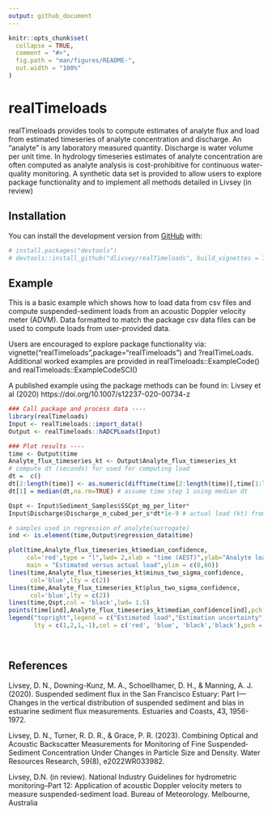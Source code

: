 ```yaml
---
output: github_document
---
```


<!-- README.md is generated from README.Rmd. Please edit that file -->

```r
knitr::opts_chunk$set(
  collapse = TRUE,
  comment = "#>",
  fig.path = "man/figures/README-",
  out.width = "100%"
)
```

# realTimeloads

<!-- badges: start -->
<!-- badges: end -->

realTimeloads provides tools to compute estimates of analyte flux and load from estimated timeseries of analyte concentration and discharge. An "analyte" is any laboratory measured quantity. Discharge is water volume per unit time. In hydrology timeseries estimates of analyte concentration are often computed as analyte analysis is cost-prohibitive for continuous water-quality monitoring. A synthetic data set is provided to allow users to explore package functionality and to implement all methods detailed in Livsey (in review)

## Installation

You can install the development version from [GitHub](https://github.com/) with:

``` r
# install.packages("devtools")
# devtools::install_github("dlivsey/realTimeloads", build_vignettes = TRUE)
``` 

## Example

This is a basic example which shows how to load data from csv files and compute suspended-sediment loads from an acoustic Doppler velocity meter (ADVM). Data formatted to match the package csv data files can be used to compute loads from user-provided data.

Users are encouraged to explore package functionality via:
vignette("realTimeloads",package="realTimeloads") and
?realTimeLoads. Additional worked examples are provided in realTimeloads::ExampleCode() and realTimeloads::ExampleCodeSCI()

A published example using the package methods can be found in: Livsey et al (2020) https://doi.org/10.1007/s12237-020-00734-z


```r
### Call package and process data ----
library(realTimeloads)
Input <- realTimeloads::import_data()
Output <- realTimeloads::hADCPLoads(Input)

### Plot results ----
time <- Output$time
Analyte_flux_timeseries_kt <- Output$Analyte_flux_timeseries_kt
# compute dt (seconds) for used for computing load 
dt =  c()
dt[2:length(time)] <- as.numeric(difftime(time[2:length(time)],time[1:length(time)-1],units = "secs"))
dt[1] = median(dt,na.rm=TRUE) # assume time step 1 using median dt

Qspt <- Input$Sediment_Samples$SSCpt_mg_per_liter*
Input$Discharge$Discharge_m_cubed_per_s*dt*1e-9 # actual load (kt) from synthetic data 

# samples used in regression of analyte(surrogate)
ind <- is.element(time,Output$regression_data$time)

plot(time,Analyte_flux_timeseries_kt$median_confidence,
     col='red',type = "l",lwd= 2,xlab = "time (AEST)",ylab="Analyte load (kiloton)",
     main = "Estimated versus actual load",ylim = c(0,60))
lines(time,Analyte_flux_timeseries_kt$minus_two_sigma_confidence,
      col='blue',lty = c(2))
lines(time,Analyte_flux_timeseries_kt$plus_two_sigma_confidence,
      col='blue',lty = c(2))
lines(time,Qspt,col = 'black',lwd= 1.5)
points(time[ind],Analyte_flux_timeseries_kt$median_confidence[ind],pch = 19)
legend("topright",legend = c("Estimated load","Estimation uncertainty","Actual load","Regression data"),
       lty = c(1,2,1,-1),col = c('red', 'blue', 'black','black'),pch = c(-1,-1,-1,19))
       
       
```

## References

Livsey, D. N., Downing-Kunz, M. A., Schoellhamer, D. H., & Manning, A. J. (2020). Suspended sediment flux in the San Francisco Estuary: Part I—Changes in the vertical distribution of suspended sediment and bias in estuarine sediment flux measurements. Estuaries and Coasts, 43, 1956-1972.

Livsey, D. N., Turner, R. D. R., & Grace, P. R. (2023). Combining Optical and Acoustic Backscatter Measurements for Monitoring of Fine Suspended‐Sediment Concentration Under Changes in Particle Size and Density. Water Resources Research, 59(8), e2022WR033982.

Livsey, D.N. (in review). National Industry Guidelines for hydrometric monitoring–Part 12: Application of acoustic Doppler velocity meters to measure suspended-sediment load. Bureau of Meteorology. Melbourne, Australia
